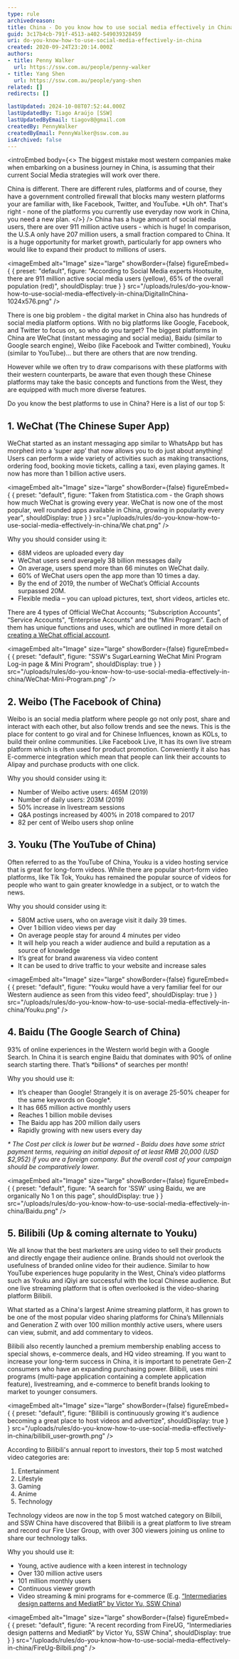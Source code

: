 ```yaml
---
type: rule
archivedreason:
title: China - Do you know how to use social media effectively in China?
guid: 3c17b4cb-791f-4513-a402-549039328459
uri: do-you-know-how-to-use-social-media-effectively-in-china
created: 2020-09-24T23:20:14.000Z
authors:
- title: Penny Walker
  url: https://ssw.com.au/people/penny-walker
- title: Yang Shen
  url: https://ssw.com.au/people/yang-shen
related: []
redirects: []

lastUpdated: 2024-10-08T07:52:44.000Z
lastUpdatedBy: Tiago Araújo [SSW]
lastUpdatedByEmail: tiagov8@gmail.com
createdBy: PennyWalker
createdByEmail: PennyWalker@ssw.com.au
isArchived: false
---
```


<introEmbed
  body={<>
The biggest mistake most western companies make when embarking on a business journey in China, is assuming that their current Social Media strategies will work over there.

China is different. There are different rules, platforms and of course, they have a government controlled firewall that blocks many western platforms your are familiar with, like Facebook, Twitter, and YouTube. \*Uh oh\*. That's right - none of the platforms you currently use everyday now work in China, you need a new plan.
  </>}
/>
China has a huge amount of social media users, there are over 911 million active users - which is huge! In comparison, the U.S.A only have 207 million users, a small fraction compared to China. It is a huge opportunity for market growth, particularly for app owners who would like to expand their product to millions of users.


<imageEmbed
  alt="Image"
  size="large"
  showBorder={false}
  figureEmbed={ {
    preset: "default",
    figure: "According to Social Media experts Hootsuite, there are 911 million active social media users (yellow), 65% of the overall population (red)",
    shouldDisplay: true
  } }
  src="/uploads/rules/do-you-know-how-to-use-social-media-effectively-in-china/DigitalInChina-1024x576.png"
/>

There is one big problem - the digital market in China also has hundreds of social media platform options. With no big platforms like Google, Facebook, and Twitter to focus on, so who do you target? The biggest platforms in China are WeChat (instant messaging and social media), Baidu (similar to Google search engine), Weibo (like Facebook and Twitter combined), Youku (similar to YouTube)… but there are others that are now trending.

However while we often try to draw comparisons with these platforms with their western counterparts, be aware that even though these Chinese platforms may take the basic concepts and functions from the West, they are equipped with much more diverse features.

Do you know the best platforms to use in China? Here is a list of our top 5:

## 1. WeChat (The Chinese Super App)

WeChat started as an instant messaging app similar to WhatsApp but has morphed into a ‘super app’ that now allows you to do just about anything! Users can perform a wide variety of activities such as making transactions, ordering food, booking movie tickets, calling a taxi, even playing games. It now has more than 1 billion active users.


<imageEmbed
  alt="Image"
  size="large"
  showBorder={false}
  figureEmbed={ {
    preset: "default",
    figure: "Taken from Statistica.com - the Graph shows how much WeChat is growing every year. WeChat is now one of the most popular, well rounded apps available in China, growing in popularity every year",
    shouldDisplay: true
  } }
  src="/uploads/rules/do-you-know-how-to-use-social-media-effectively-in-china/We chat.png"
/>

Why you should consider using it:

* 68M videos are uploaded every day
* WeChat users send averagely 38 billion messages daily
* On average, users spend more than 66 minutes on WeChat daily.
* 60% of WeChat users open the app more than 10 times a day.
* By the end of 2019, the number of WeChat’s Official Accounts surpassed 20M.
* Flexible media – you can upload pictures, text, short videos, articles etc.

There are 4 types of Official  WeChat Accounts; “Subscription Accounts”, “Service Accounts", “Enterprise Accounts" and the “Mini Program”. Each of them has unique functions and uses, which are outlined in more detail on [creating a WeChat official account](/how-to-create-wechat-official-account).


<imageEmbed
  alt="Image"
  size="large"
  showBorder={false}
  figureEmbed={ {
    preset: "default",
    figure: "SSW's SugarLearning WeChat Mini Program Log-in page & Mini Program",
    shouldDisplay: true
  } }
  src="/uploads/rules/do-you-know-how-to-use-social-media-effectively-in-china/WeChat-Mini-Program.png"
/>

## 2. Weibo (The Facebook of China)

Weibo is an social media platform where people go not only post, share and interact with each other, but also follow trends and see the news. This is the place for content to go viral and for Chinese Influences, known as KOLs, to build their online communities. Like Facebook Live, It has its own live stream platform which is often used for product promotion. Conveniently it also has E-commerce integration which mean that people can link their accounts to Alipay and purchase products with one click.

Why you should consider using it:

* Number of Weibo active users: 465M (2019)
* Number of daily users: 203M (2019)
* 50% increase in livestream sessions
* Q&A postings increased by 400% in 2018 compared to 2017
* 82 per cent of Weibo users shop online

## 3. Youku (The YouTube of China)

Often referred to as the YouTube of China, Youku is a video hosting service that is great for long-form videos. While there are popular short-form video platforms, like Tik Tok, Youku has remained the popular source of videos for people who want to gain greater knowledge in a subject, or to watch the news.

Why you should consider using it:

* 580M active users, who on average visit it daily 39 times.
* Over 1 billion video views per day
* On average people stay for around 4 minutes per video
* It will help you reach a wider audience and build a reputation as a source of knowledge
* It’s great for brand awareness via video content
* It can be used to drive traffic to your website and increase sales


<imageEmbed
  alt="Image"
  size="large"
  showBorder={false}
  figureEmbed={ {
    preset: "default",
    figure: "Youku would have a very familiar feel for our Western audience as seen from this video feed",
    shouldDisplay: true
  } }
  src="/uploads/rules/do-you-know-how-to-use-social-media-effectively-in-china/Youku.png"
/>

## 4. Baidu (The Google Search of China)

93% of online experiences in the Western world begin with a Google Search. In China it is search engine Baidu that dominates with 90% of online search starting there. That’s \*billions\* of searches per month!

Why you should use it:

* It’s cheaper than Google! Strangely it is on average 25-50% cheaper for the same keywords on Google\*.
* It has 665 million active monthly users
* Reaches 1 billion mobile devises
* The Baidu app has 200 million daily users
* Rapidly growing with new users every day

_\* The Cost per click is lower but be warned - Baidu does have some strict payment terms, requiring an initial deposit of at least RMB 20,000 (USD $2,952) if you are a foreign company. But the overall cost of your campaign should be comparatively lower._


<imageEmbed
  alt="Image"
  size="large"
  showBorder={false}
  figureEmbed={ {
    preset: "default",
    figure: "A search for 'SSW' using Baidu, we are organically No 1 on this page",
    shouldDisplay: true
  } }
  src="/uploads/rules/do-you-know-how-to-use-social-media-effectively-in-china/Baidu.png"
/>

## 5. Bilibili (Up & coming alternate to Youku)

We all know that the best marketers are using video to sell their products and directly engage their audience online. Brands should not overlook the usefulness of branded online video for their audience. Similar to how YouTube experiences huge popularity in the West, China’s video platforms such as Youku and iQiyi are successful with the local Chinese audience. But one live streaming platform that is often overlooked is the video-sharing platform Bilibili.

What started as a China's largest Anime streaming platform, it has grown to be one of the most popular video sharing platforms for China’s Millennials and Generation Z with over 100 million monthly active users, where users can view, submit, and add commentary to videos.

Bilibili also recently launched a premium membership enabling access to special shows, e-commerce deals, and HQ video streaming. If you want to increase your long-term success in China, it is important to penetrate Gen-Z consumers who have an expanding purchasing power. Bilibili, uses mini programs (multi-page application containing a complete application feature), livestreaming, and e-commerce to benefit brands looking to market to younger consumers.


<imageEmbed
  alt="Image"
  size="large"
  showBorder={false}
  figureEmbed={ {
    preset: "default",
    figure: "Bilibili is continuously growing it's audience becoming a great place to host videos and advertize",
    shouldDisplay: true
  } }
  src="/uploads/rules/do-you-know-how-to-use-social-media-effectively-in-china/bilibili_user-growth.png"
/>

According to Bilibili's annual report to investors, their top 5 most watched video categories are:

1. Entertainment
2. Lifestyle
3. Gaming
4. Anime
5. Technology

Technology videos are now in the top 5 most watched category on Bilbili, and SSW China have discovered that Bilibili is a great platform to live stream and record our Fire User Group, with over 300 viewers joining us online to share our technology talks.

Why you should use it:

* Young, active audience with a keen interest in technology
* Over 130 million active users
* 101 million monthly users
* Continuous viewer growth
* Video streaming & mini programs for e-commerce (E.g. [“Intermediaries design patterns and MediatR” by Victor Yu, SSW China](https://www.bilibili.com/video/BV1tK411P7He?p=2))


<imageEmbed
  alt="Image"
  size="large"
  showBorder={false}
  figureEmbed={ {
    preset: "default",
    figure: "A recent recording from FireUG, “Intermediaries design patterns and MediatR” by Victor Yu, SSW China",
    shouldDisplay: true
  } }
  src="/uploads/rules/do-you-know-how-to-use-social-media-effectively-in-china/FireUg-Bilbili.png"
/>
